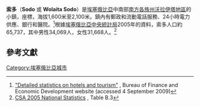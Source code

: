 <!-- Infobox begins here; main text of article is below -->
{{Infobox Settlement
|official_name          = 索多
|other_name             = Sodo
|native_name            =  <!-- for cities whose native name is not in English -->
|nickname               = 
|settlement_type        = 
|motto                  = 
|image_skyline          = 
|imagesize              = 
|image_caption          = 
|image_flag             = 
|flag_size              =
|image_seal             = 
|seal_size              =
|image_shield           = 
|shield_size            =
|city_logo              =
|citylogo_size          =
|image_map              =
|mapsize                = 
|map_caption            = 
|image_map1             = 
|mapsize1               = 
|map_caption1           = 
|image_dot_map          =
|dot_mapsize            =
|dot_map_caption        =
|dot_x =  |dot_y =
|pushpin_map            = 
|pushpin_label_position = <!-- the position of the pushpin label: left, right, top, bottom, none -->
|pushpin_map_caption    = 
|pushpin_mapsize        =
|subdivision_type       = 國家
|subdivision_name       = {{flagcountry|Ethiopia}}
|subdivision_type1      = 州
|subdivision_name1      = [[南方各族州|南方各族州]]
|subdivision_type2      = 地區
|subdivision_name2      = [[沃拉伊塔地區|沃拉伊塔地區]]
|subdivision_type3      = 
|subdivision_name3      = 
|subdivision_type4      = 
|subdivision_name4      = 
|government_footnotes   =
|government_type        =
|leader_title           = 
|leader_name            = 
|leader_title1          =  <!-- for places with, say, both a mayor and a city manager -->
|leader_name1           =
|leader_title2          =
|leader_name2           =
|leader_title3          =
|leader_name3           =
|leader_title4          =
|leader_name4           =
|established_title      =  
|established_date       = 
|established_title2     =  <!-- Incorporated (town) -->
|established_date2      = 
|established_title3     =  <!-- Incorporated (city) -->
|established_date3      = 
|area_magnitude         = 
|unit_pref                = <!--Enter: Imperial, if Imperial (metric) is desired-->
|area_footnotes           =
|area_total_km2           = <!-- ALL fields dealing with a measurements are subject to automatic unit conversion-->
|area_land_km2            = <!--See table @ Template:Infobox Settlement for details on automatic unit conversion-->
|area_water_km2           = 
|area_total_sq_mi         = 
|area_land_sq_mi          = 
|area_water_sq_mi         = 
|area_water_percent       = 
|area_urban_km2           = 
|area_urban_sq_mi         = 
|area_metro_km2           = 
|area_metro_sq_mi         = 
|population_as_of               = 2005
|population_footnotes           = 
|population_note                = 
|population_total               = 65,737
|population_density_km2         = 
|population_density_sq_mi       = 
|population_metro               =
|population_density_metro_km2   =
|population_density_metro_sq_mi =
|population_urban               = 
|population_density_urban_km2   =
|population_density_urban_sq_mi =
|population_blank1_title        =
|population_blank1              =
|population_density_blank1_km2 =   
|population_density_blank1_sq_mi = 
|timezone               = [[東非時間|東非時間]]
|utc_offset             = +3
|timezone_DST           = 
|utc_offset_DST         = 
|latd=6 |latm=54 |latNS=N
|longd=37 |longm=45 |longEW=E
|elevation_footnotes    =  <!--for references: use <ref> </ref> tags-->
|elevation_m            = 1600
|elevation_ft           = 
|postal_code_type       =  <!-- enter ZIP code, Postcode, Post code, Postal code... -->
|postal_code            =
|area_code              =
|blank_name             =
|blank_info             =
|blank1_name            =
|blank1_info            =
|website                = 
|footnotes              = 
}} <!-- Infobox ends; main text of article begins on next line -->

'''索多'''（'''Sodo''' 或 '''Wolaita Sodo'''）是[[埃塞俄比亞|埃塞俄比亞]]中南部[[南方各族州|南方各族州]][[沃拉伊塔地區|沃拉伊塔地區]]的小鎮，座標{{Coord|6|54|N|37|45|E}}，海拔1,600米至2,100米。鎮內有郵政和流動電話服務、24小時電力供應、銀行和醫院。<ref>[http://www.snnprbofed.gov.et/Reports/Hotel%20and%20Tourism.xls "Detailed statistics on hotels and tourism"] {{webarchive|url=https://web.archive.org/web/20110531221518/http://www.snnprbofed.gov.et/Reports/Hotel%20and%20Tourism.xls |date=2011-05-31 }}, Bureau of Finance and Economic Development website (accessed 4 September 2009)</ref>根據[[埃塞俄比亞中央統計局|埃塞俄比亞中央統計局]]2005年的資料，索多人口約65,737，其中男性34,069人，女性31,668人。<ref>[http://www.statsethiopia.org/text_files/2005_national_statistics.htm CSA 2005 National Statistics] {{webarchive|url=https://web.archive.org/web/20060905135128/http://www.statsethiopia.org/text_files/2005_national_statistics.htm |date=2006-09-05 }}, Table B.3</ref> 

==參考文獻==
{{reflist}}

[[Category:埃塞俄比亞城市|Category:埃塞俄比亞城市]]